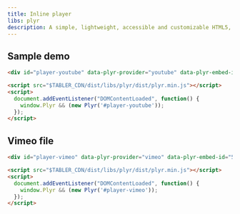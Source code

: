 ```yaml
---
title: Inline player
libs: plyr
description: A simple, lightweight, accessible and customizable HTML5, YouTube and Vimeo media player that supports modern browsers.
---
```


## Sample demo

```html example code vendors height="500px"
<div id="player-youtube" data-plyr-provider="youtube" data-plyr-embed-id="dQw4w9WgXcQ"></div>

<script src="$TABLER_CDN/dist/libs/plyr/dist/plyr.min.js"></script>
<script>
  document.addEventListener("DOMContentLoaded", function() {
    window.Plyr && (new Plyr('#player-youtube'));
  });
</script>
```

## Vimeo file

```html example code vendors height="500px"
<div id="player-vimeo" data-plyr-provider="vimeo" data-plyr-embed-id="515937365"></div>

<script src="$TABLER_CDN/dist/libs/plyr/dist/plyr.min.js"></script>
<script>
  document.addEventListener("DOMContentLoaded", function() {
    window.Plyr && (new Plyr('#player-vimeo'));
  });
</script>
```
